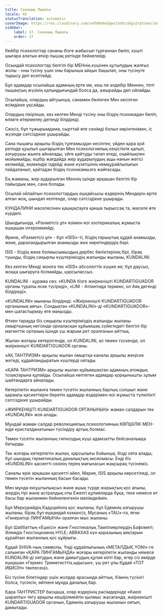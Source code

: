 ```yaml
---
title: Сананың Пышағы
locale: kk
statusTranslation: automatic
coverImage: https://res.cloudinary.com/xmfm6mhw3gwctndtcubgx2rptnae/image/upload/v1741354419/small_cover_la_gran_rebelion_28716e29d2.webp
sidebar:
    label: 17. Сананың Пышағы
    order: 17
---
```

Кейбір психологтар сананы бізге жабысып тұрғаннан бөліп, күшті шығара алатын өткір пышақ ретінде бейнелейді.

Осындай психологтар белгілі бір МЕНнің күшінен құтылудың жалғыз жолы - оны түсіну үшін оны барынша айқын бақылап, оны түсінуге тырысу деп есептейді.

Бұл адамдар осылайша адамның ерте ме, кеш пе әлдебір Меннен, тіпті пышақтың жүзінің қалыңдығындай болса да, ажырайды деп ойлайды.

Осылайша, олардың айтуынша, санамен бөлінген Мен кесілген өсімдікке ұқсайды.

Олардың пікірінше, кез келген Менді түсіну оны біздің психикадан бөліп, өлімге итермелеу дегенді білдіреді.

Сөзсіз, бұл тұжырымдама, сырттай өте сенімді болып көрінгенімен, іс жүзінде сәтсіздікке ұшырайды.

Сана пышағы арқылы біздің тұлғамыздан кесілген, үйден қара қой ретінде қуылып шығарылған Мен психологиялық кеңістікте қалып, азғырушы жынға айналады, үйге қайтуды талап етеді, оңайлықпен мойымайды, ешбір жағдайда жер аударылудың ащы нанын жегісі келмейді, мүмкіндік іздейді және күзетшінің немқұрайлылығын пайдаланып, қайтадан біздің психикамызға жайғасады.

Ең жаманы, жер аударылған Меннің ішінде әрқашан белгілі бір пайыздық мән, сана болады.

Осылай ойлайтын психологтардың ешқайсысы өздерінің Мендерін еріте алған жоқ, шындап келгенде, олар сәтсіздікке ұшырады.

КУНДАЛИНИ мәселесінен қашқақтауға қанша тырыссақ та, мәселе өте күрделі.

Шындығында, «Рахметсіз ұл» өзімен-өзі эзотерикалық жұмыста ешқашан ілгерілемейді.

Әрине, «Рахметсіз ұл» - бұл «ISIS»-ті, біздің ғарыштық құдай анамызды, жеке, дараландырылған анамызды жек көретіндердің бәрі.

ISIS - біздің жеке болмысымыздың дербес бөліктерінің бірі, бірақ туынды, біздің сиқырлы күштеріміздің жалынды жыланы, KUNDALINI.

Кез келген Менді жоюға тек «ISIS» абсолюттік күшке ие; бұл даусыз, жоққа шығаруға болмайды, қарсылассыз.

KUNDALINI - құрама сөз: «KUNDA бізге жиіркенішті KUNDARTIGUADOR органы туралы еске түсіреді», «LINI - Атлантида термині, ол Аяқ дегенді білдіреді».

«KUNDALINI» мынаны білдіреді: «Жиіркенішті KUNDARTIGUADOR органының аяғы». Сондықтан «KUNDALINI»-ді «KUNDARTIGUADOR»-мен шатастырмау өте маңызды.

Өткен тарауда біз сиқырлы күштеріміздің жалынды жыланы омыртқаның негізінде орналасқан құйымшақ сүйегіндегі белгілі бір магниттік ортаның ішінде үш жарым рет оралғанын айттық.

Жылан жоғары көтерілгенде, ол KUNDALINI, ал төмен түскенде, ол жиіркенішті KUNDARTIGUADOR органы.

«АҚ ТАНТРИЗМ» арқылы жылан омыртқа каналы арқылы жеңіске жетеді, құдайландыратын күштерді оятады.

«ҚАРА ТАНТРИЗМ» арқылы жылан құйымшақтан адамның атомдық тозақтарына құлайды. Осылайша көптеген адамдар қорқынышты зұлым шайтандарға айналады.

Көтерілетін жыланға төмен түсетін жыланның барлық солшыл және қараңғы қасиеттерін беретін адамдар өздерімен-өзі жұмыста түпкілікті сәтсіздікке ұшырайды.

«ЖИІРКЕНІШТІ KUNDARTIGUADOR ОРГАНЫНЫҢ» жаман салдарын тек «KUNDALINI» жоя алады.

Мұндай жаман салдар революциялық психологияның КӨПШІЛІК МЕН-інде кристалданатынын түсіндіру артық болмас.

Төмен түсетін жыланның гипноздық күші адамзатты бейсаналыққа батырды.

Тек жоғары көтерілетін жылан, қарсылығы бойынша, бізді оята алады; бұл шындық герметикалық даналықтың аксиомасы. Енді біз «KUNDALINI» қасиетті сөзінің терең мағынасын жақсырақ түсінеміз.

Саналы ерік әрқашан қасиетті әйел, Мария, ISIS арқылы көрсетіледі, ол төмен түсетін жыланның басын басады.

Мен мұнда екіұштылықсыз және ашық түрде жарықтың қос ағыны, жердің тірі және астралдық оты Ежелгі құпияларда бұқа, теке немесе ит басы бар жыланмен бейнеленгенін мәлімдеймін.

Бұл Меркурийдің Кадуцейінің қос жыланы; бұл Едемнің азғырушы жыланы; бірақ бұл ешқандай күмәнсіз, Мұсаның «TAU»-ға, яғни «Генератор ЛИНГАМЫНА» оралған мыс жыланы.

Бұл Шаббаттың «Ешкісі» және Гностикалық Тамплиерлердің Бафометі; Әлемдік Гностицизмнің HYLE; ABRAXAS күн қоразының аяқтарын құрайтын жыланның қос құйрығы.

Құдай SHIVA-ның символы, Үнді құдайлығының «МЕТАЛДЫҚ YONI»-ге салынған «ҚАРА ЛИНГАМЫНДА» жоғары көтерілетін жыланды немесе KUNDALINI-ді оятудың және дамытудың құпия кілті бар, егер сіз өмірде ешқашан «Гермес Тримегисттің ыдысын», үш рет ұлы Құдай «ТОТ ИБИСІН» төкпесеңіз.

Біз түсіне білетіндер үшін жолдар арасында айттық. Кімнің түсінігі болса, түсінсін, өйткені мұнда даналық бар.

Қара ТАНТРИСТЕР басқаша, олар өздерінің рәсімдерінде «Киелі шарапты» төгу арқылы кешірілмейтін қылмыс жасағанда, жиіркенішті KUNDARTIGUADOR органын, Едемнің азғырушы жыланын оятып, дамытады.

